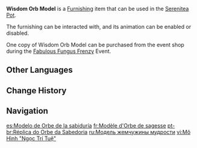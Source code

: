 {{Furnishing Infobox
|id             = 363334
|image          = Item Wisdom Orb Model.png
|category       = Ornaments
|subcategory    = Memento
|quality        = 4
|adeptal_energy = 90
|load           = 135
|reduced_load   = 135
|description    = A delicate and intricate model imitation of the Wisdom Orb, a key item from the [[Nilotpala Cup Beast Tamers Tournament]]. Even without the vital functions to capture, contain, and command [[Fungi]], the pearl at its core still emits an unrivaled light, making it a marvelous objet d'art.<br>Despite the tournament's process and outcomes and the technical principles behind the creation of the item, the Wisdom Orb remains the evidence of your friendship and special memories with the Fungi.
|mention        = 
|interaction    = Visual Animation
|source1        = [[Fabulous Fungus Frenzy]]
|event          = Fabulous Fungus Frenzy
}}
'''Wisdom Orb Model''' is a [[Furnishing]] item that can be used in the [[Serenitea Pot]].

The furnishing can be interacted with, and its animation can be enabled or disabled.

One copy of Wisdom Orb Model can be purchased from the event shop during the [[Fabulous Fungus Frenzy]] Event.

==Other Languages==
{{Other Languages
|default_hidden = 1
|en      = Wisdom Orb Model
|zhs     = 「意智宝珠」模型
|zhs_rm  = "Yìzhì Bǎozhū" Móxíng
|zht     = 「意智寶珠」模型
|zht_rm  = "Yìzhì Bǎozhū" Móxíng
|ja      = 「叡智宝珠」模型
|ja_rm   = "Eichi Houju" Mokei
|ko      = 「지혜의 구슬」 모형
|ko_rm   = "Jihye-ui Guseul" Mohyeong
|es      = Modelo de Orbe de la sabiduría
|fr      = Modèle d'Orbe de sagesse
|ru      = Модель жемчужины мудрости
|th      = โมเดล "ลูกแก้วทรงปัญญา"
|th_rm   = 
|vi      = Mô Hình "Ngọc Trí Tuệ"
|de      = Modell der „Weisheitsperle“
|id      = Model Wisdom Orb
|pt      = Réplica do Orbe da Sabedoria
|tr      = Bilgelik Küresi Modeli
|it      = Modello di Globo della saggezza
}}

==Change History==
{{Change History|3.2}}

==Navigation==
{{Furnishing Navbox|Interior}}

[[es:Modelo de Orbe de la sabiduría]]
[[fr:Modèle d'Orbe de sagesse]]
[[pt-br:Réplica do Orbe da Sabedoria]]
[[ru:Модель жемчужины мудрости]]
[[vi:Mô Hình "Ngọc Trí Tuệ"]]